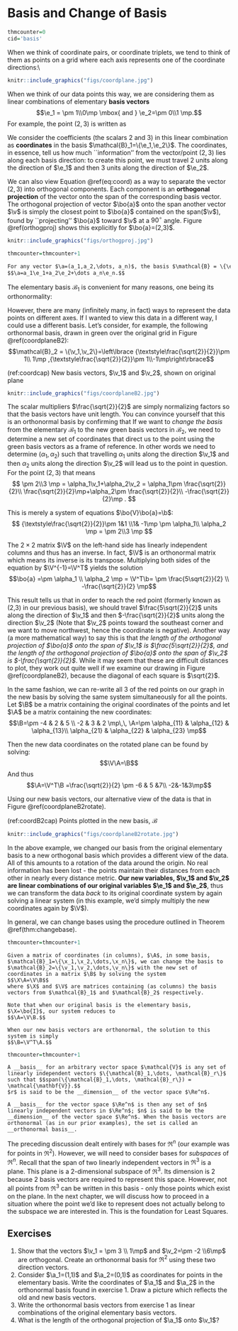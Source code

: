 # Basis and Change of Basis {#basis}
```r
thmcounter=0
cid='basis'
```
When we think of coordinate pairs, or coordinate triplets, we tend to think of them as points on a grid where each axis represents one of the coordinate directions:\\

```r
knitr::include_graphics("figs/coordplane.jpg")
```



When we think of our data points this way, we are considering them as linear combinations of  elementary __basis vectors__
$$\e_1 = \pm 1\\0\mp \mbox{  and  } \e_2=\pm 0\\1 \mp.$$
For example, the point $(2,3)$ is written as
\begin{equation}
\pm 2\\3 \mp = 2\pm 1\\0\mp+3\pm 0\\1\mp = 2\e_1+3\e_2.
  (\#eq:coord)
\end{equation}

We consider the coefficients (the scalars 2 and 3) in this linear combination as __coordinates__ in the basis $\mathcal{B}_1=\{\e_1,\e_2\}$.  The coordinates, in essence, tell us how much ``information'' from the vector/point $(2 ,3 )$ lies along each basis direction: to create this point, we must travel 2 units along the direction of $\e_1$ and then 3 units along the direction of $\e_2$. 

We can also view Equation \@ref(eq:coord) as a way to separate the vector $(2,3)$ into orthogonal components. Each component is an __orthogonal projection__ of the vector onto the span of the corresponding basis vector. The orthogonal projection of vector $\bo{a}$ onto the span another vector $\v$ is simply the closest point to $\bo{a}$ contained on the span($\v$), found by ``projecting'' $\bo{a}$ toward $\v$ at a $90^\circ$ angle. Figure \@ref(orthogproj) shows this explicitly for $\bo{a}=(2,3)$.

```r
knitr::include_graphics("figs/orthogproj.jpg")
```

```r
thmcounter=thmcounter+1
```
```def
For any vector $\a=(a_1,a_2,\dots, a_n)$, the basis $\mathcal{B} = \{\e_1,\e_2,\dots,\e_n\}$ (recall $\e_i$ is the $i^{th}$ column of the identity matrix $\bo{I}_n$) is the \textbf{elementary basis} and $\a$ can be written in this basis using the \textbf{coordinates} $a_1,a_2,\dots, a_n$ as follows:
$$\a=a_1\e_1+a_2\e_2+\dots a_n\e_n.$$
```

The elementary basis $\mathcal{B}_1$ is convenient for many reasons, one being its orthonormality:
\begin{eqnarray*}
\e_1^T\e_1 &=& \e_2^T\e_2 = 1\\
\e_1^T\e_2 &=& \e_2^T\e_1 = 0
\end{eqnarray*}

However, there are many (infinitely many, in fact) ways to represent the data points on different axes. If I wanted to view this data in a different way, I could use a different basis. Let's consider, for example, the following orthonormal basis, drawn in green over the original grid in Figure \@ref(coordplaneB2):
$$\mathcal{B}_2 = \{\v_1,\v_2\}=\left\lbrace {\textstyle\frac{\sqrt{2}}{2}}\pm 1\\ 1\mp ,{\textstyle\frac{\sqrt{2}}{2}}\pm 1\\-1\mp\right\rbrace$$

(ref:coordcap) New basis vectors, $\v_1$ and $\v_2$, shown on original plane

```r
knitr::include_graphics("figs/coordplaneB2.jpg")
```


The scalar multipliers $\frac{\sqrt{2}}{2}$ are simply normalizing factors so that the basis vectors have unit length. You can convince yourself that this is an orthonormal basis by confirming that
\begin{eqnarray*}
\v_1^T\v_1 &=& \v_2^T\v_2 = 1\\
\v_1^T\v_2 &=& \v_2^T\v_1 = 0
\end{eqnarray*}
\index{Basis!Change of}
If we want to _change the basis_ from the elementary $\mathcal{B}_1$ to the new green basis vectors in $\mathcal{B}_2$, we need to determine a new set of coordinates that direct us to the point using the green basis vectors as a frame of reference. In other words we need to determine $(\alpha_1,\alpha_2)$ such that travelling $\alpha_1$ units along the direction $\v_1$ and then $\alpha_2$ units along the direction $\v_2$ will lead us to the point in question. For the point $(2,3)$ that means
$$
\pm 2\\3 \mp = \alpha_1\v_1+\alpha_2\v_2 = \alpha_1\pm \frac{\sqrt{2}}{2}\\ \frac{\sqrt{2}}{2}\mp+\alpha_2\pm \frac{\sqrt{2}}{2}\\ -\frac{\sqrt{2}}{2}\mp .
$$

This is merely a system of equations $\bo{V}\bo{a}=\b$:
$$
{\textstyle\frac{\sqrt{2}}{2}}\pm 1&1 \\1& -1\mp \pm \alpha_1\\ \alpha_2 \mp = \pm 2\\3 \mp
$$

The $2\times 2$ matrix $\V$ on the left-hand side has linearly independent columns and thus has an inverse. In fact, $\V$ is an orthonormal matrix which means its inverse is its transpose. Multiplying both sides of the equation by $\V^{-1}=\V^T$ yields the solution
$$\bo{a} =\pm \alpha_1 \\ \alpha_2 \mp = \V^T\b= \pm \frac{5\sqrt{2}}{2} \\ -\frac{\sqrt{2}}{2} \mp$$

This result tells us that in order to reach the red point (formerly known as (2,3) in our previous basis), we should travel $\frac{5\sqrt{2}}{2}$ units along the direction of $\v_1$ and then $-\frac{\sqrt{2}}{2}$ units along the direction $\v_2$ (Note that $\v_2$ points toward the southeast corner and we want to move northwest, hence the coordinate is negative). Another way (a more mathematical way) to say this is that _the length of the orthogonal projection of $\bo{a}$ onto the span of $\v_1$ is $\frac{5\sqrt{2}}{2}$, and the length of the orthogonal projection of $\bo{a}$ onto the span of $\v_2$ is $-\frac{\sqrt{2}}{2}$_. While it may seem that these are difficult distances to plot, they work out quite well if we examine our drawing in Figure \@ref(coordplaneB2), because the diagonal of each square is $\sqrt{2}$. 

In the same fashion, we can re-write all 3 of the red points on our graph in the new basis by solving the same system simultaneously for all the points. Let $\B$ be a matrix containing the original coordinates of the points and let $\A$ be a matrix containing the new coordinates:
$$\B=\pm -4 & 2 & 5 \\ -2 & 3 & 2 \mp\,\, \A=\pm \alpha_{11} & \alpha_{12} & \alpha_{13}\\ \alpha_{21} & \alpha_{22} & \alpha_{23} \mp$$

Then the new data coordinates on the rotated plane can be found by solving:
$$\V\A=\B$$
And thus $$\A=\V^T\B =\frac{\sqrt{2}}{2} \pm   -6 & 5 &7\\ -2&-1&3\mp$$

Using our new basis vectors, our alternative view of the data is that in Figure \@ref(coordplaneB2rotate).

(ref:coordB2cap) Points plotted in the new basis, $\mathcal{B}$

```r
knitr::include_graphics("figs/coordplaneB2rotate.jpg")
```


In the above example, we changed our basis from the original elementary basis to a new orthogonal basis which provides a different view of the data. All of this amounts to a rotation of the data around the origin. No real information has been lost - the points maintain their distances from each other in nearly every distance metric. __Our new variables, $\v_1$ and $\v_2$ are linear combinations of our original variables $\e_1$ and $\e_2$__, thus we can transform the data _back_ to its original coordinate system by again solving a linear system (in this example, we'd simply multiply the new coordinates again by $\V$).

In general, we can change bases using the procedure outlined in Theorem \@ref(thm:changebase).

```r
thmcounter=thmcounter+1
```
```thm
Given a matrix of coordinates (in columns), $\A$, in some basis, $\mathcal{B}_1=\{\x_1,\x_2,\dots,\x_n\}$, we can change the basis to $\mathcal{B}_2=\{\v_1,\v_2,\dots,\v_n\}$ with the new set of coordinates in a matrix $\B$ by solving the system
$$\X\A=\V\B$$
where $\X$ and $\V$ are matrices containing (as columns) the basis vectors from $\mathcal{B}_1$ and $\mathcal{B}_2$ respectively.

Note that when our original basis is the elementary basis, $\X=\bo{I}$, our system reduces to
$$\A=\V\B.$$

When our new basis vectors are orthonormal, the solution to this system is simply
$$\B=\V^T\A.$$
```

```r
thmcounter=thmcounter+1
```




```thm
A __basis__ for an arbitrary vector space $\mathcal{V}$ is any set of linearly independent vectors $\{\mathcal{B}_1,\dots, \mathcal{B}_r\}$ such that $$span(\{\mathcal{B}_1,\dots, \mathcal{B}_r\}) = \mathcal{\mathbf{V}}.$$
$r$ is said to be the __dimension__ of the vector space $\Re^n$.
  
A __basis__ for the vector space $\Re^n$ is then any set of $n$ linearly independent vectors in $\Re^n$; $n$ is said to be the __dimension__ of the vector space $\Re^n$. When the basis vectors are orthonormal (as in our prior examples), the set is called an __orthonormal basis__. 
```

The preceding discussion dealt entirely with bases for $\Re^n$ (our example was for points in $\Re^2$). However, we will need to consider bases for _subspaces_ of $\Re^n$. Recall that the span of two linearly independent vectors in $\Re^3$ is a plane. This plane is a 2-dimensional subspace of $\Re^3$. Its dimension is 2 because 2 basis vectors are required to represent this space. However, not all points from $\Re^3$ can be written in this basis - only those points which exist on the plane. In the next chapter, we will discuss how to proceed in a situation where the point we'd like to represent does not actually belong to the subspace we are interested in. This is the foundation for Least Squares.

## Exercises
<ol>
<li> Show that the vectors $\v_1 = \pm 3 \\ 1\mp$ and $\v_2=\pm -2 \\6\mp$ are orthogonal. Create an orthonormal basis for $\Re^2$ using these two direction vectors.
<li> Consider $\a_1=(1,1)$ and $\a_2=(0,1)$ as coordinates for points in the elementary basis. Write the coordinates of $\a_1$ and $\a_2$ in the orthonormal basis found in exercise 1. Draw a picture which reflects the old and new basis vectors. 
<li> Write the orthonormal basis vectors from exercise 1 as linear combinations of the original elementary basis vectors.
<li> What is the length of the orthogonal projection of $\a_1$ onto $\v_1$?
</ol>

